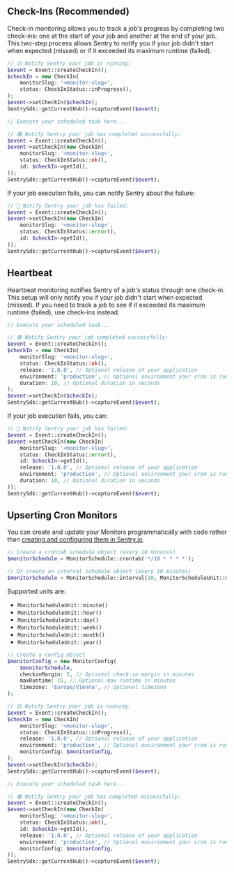 ## Check-Ins (Recommended)

Check-in monitoring allows you to track a job's progress by completing two check-ins: one at the start of your job and another at the end of your job. This two-step process allows Sentry to notify you if your job didn't start when expected (missed) or if it exceeded its maximum runtime (failed).

```php
// 🟡 Notify Sentry your job is running:
$event = Event::createCheckIn();
$checkIn = new CheckIn(
    monitorSlug: '<monitor-slug>',
    status: CheckInStatus::inProgress(),
);
$event->setCheckIn($checkIn);
SentrySdk::getCurrentHub()->captureEvent($event);

// Execute your scheduled task here...

// 🟢 Notify Sentry your job has completed successfully:
$event = Event::createCheckIn();
$event->setCheckIn(new CheckIn(
    monitorSlug: '<monitor-slug>',
    status: CheckInStatus::ok(),
    id: $checkIn->getId(),
));
SentrySdk::getCurrentHub()->captureEvent($event);
```

If your job execution fails, you can notify Sentry about the failure:

```php
// 🔴 Notify Sentry your job has failed:
$event = Event::createCheckIn();
$event->setCheckIn(new CheckIn(
    monitorSlug: '<monitor-slug>',
    status: CheckInStatus::error(),
    id: $checkIn->getId(),
));
SentrySdk::getCurrentHub()->captureEvent($event);
```

## Heartbeat

Heartbeat monitoring notifies Sentry of a job's status through one check-in. This setup will only notify you if your job didn't start when expected (missed). If you need to track a job to see if it exceeded its maximum runtime (failed), use check-ins instead.

```php
// Execute your scheduled task...

// 🟢 Notify Sentry your job completed successfully:
$event = Event::createCheckIn();
$checkIn = new CheckIn(
    monitorSlug: '<monitor-slug>',
    status: CheckInStatus::ok(),
    release: '1.0.0', // Optional release of your application
    environment: 'production', // Optional environment your cron is running on
    duration: 10, // Optional duration in seconds
);
$event->setCheckIn($checkIn);
SentrySdk::getCurrentHub()->captureEvent($event);
```

If your job execution fails, you can:

```php
// 🔴 Notify Sentry your job has failed:
$event = Event::createCheckIn();
$event->setCheckIn(new CheckIn(
    monitorSlug: '<monitor-slug>',
    status: CheckInStatus::error(),
    id: $checkIn->getId(),
    release: '1.0.0', // Optional release of your application
    environment: 'production', // Optional environment your cron is running on
    duration: 10, // Optional duration in seconds
));
SentrySdk::getCurrentHub()->captureEvent($event);
```

## Upserting Cron Monitors

You can create and update your Monitors programmatically with code
rather than [creating and configuring them in Sentry.io](https://sentry.io/crons/create/).

```php
// Create a crontab schedule object (every 10 minutes)
$monitorSchedule = MonitorSchedule::crontab('*/10 * * * *');

// Or create an interval schedule object (every 10 minutes)
$monitorSchedule = MonitorSchedule::interval(10, MonitorScheduleUnit::minute());
```

Supported units are:

- `MonitorScheduleUnit::minute()`
- `MonitorScheduleUnit::hour()`
- `MonitorScheduleUnit::day()`
- `MonitorScheduleUnit::week()`
- `MonitorScheduleUnit::month()`
- `MonitorScheduleUnit::year()`

```php
// Create a config object
$monitorConfig = new MonitorConfig(
    $monitorSchedule,
    checkinMargin: 5, // Optional check-in margin in minutes
    maxRuntime: 15, // Optional max runtime in minutes
    timezone: 'Europe/Vienna', // Optional timezone
);

// 🟡 Notify Sentry your job is running:
$event = Event::createCheckIn();
$checkIn = new CheckIn(
    monitorSlug: '<monitor-slug>',
    status: CheckInStatus::inProgress(),
    release: '1.0.0', // Optional release of your application
    environment: 'production', // Optional environment your cron is running on
    monitorConfig: $monitorConfig,
);
$event->setCheckIn($checkIn);
SentrySdk::getCurrentHub()->captureEvent($event);

// Execute your scheduled task here...

// 🟢 Notify Sentry your job has completed successfully:
$event = Event::createCheckIn();
$event->setCheckIn(new CheckIn(
    monitorSlug: '<monitor-slug>',
    status: CheckInStatus::ok(),
    id: $checkIn->getId(),
    release: '1.0.0', // Optional release of your application
    environment: 'production', // Optional environment your cron is running on
    monitorConfig: $monitorConfig,
));
SentrySdk::getCurrentHub()->captureEvent($event);
```
